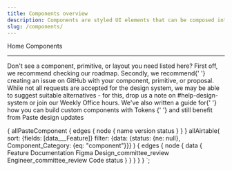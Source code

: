 ```yaml
---
title: Components overview
description: Components are styled UI elements that can be composed into any web-based user experience. They follow the WCAG 2.1 AA standard and the W3C ARIA authoring practices to ensure the best accessibility practices are baked into them.
slug: /components/
---
```



<content>

<Breadcrumb>
  <BreadcrumbItem to="/">Home</BreadcrumbItem>
</Breadcrumb>
<Heading as="h1" variant="heading10">
  Components
</Heading>

</content>

---

<contentwrapper>

<content>

<ComponentOverviewTable
  categoryRoute={SidebarCategoryRoutes.COMPONENTS}
  componentsList={props.data.allAirtable.edges}
/>

<Callout>
  <CalloutTitle as="h2">Don't see a component, primitive, or layout you need listed here?</CalloutTitle>
  <Box as="ul" margin="space0">
    <Text as="li" marginBottom="space40" color="currentColor">
      First off, we recommend <SiteLink to="/roadmap">checking our roadmap</SiteLink>.
    </Text>
    <Text as="li" marginBottom="space40" color="currentColor">
      Secondly, we recommend{' '}
      <Anchor href="https://github.com/twilio-labs/paste/issues">creating an issue on GitHub</Anchor> with your
      component, primitive, or proposal.
    </Text>
    <Text as="li" marginBottom="space40" color="currentColor">
      While not all requests are accepted for the design system, we may be able to suggest suitable alternatives - for
      this, drop us a note on #help-design-system or join our Weekly Office hours.
    </Text>
    <Text as="li" color="currentColor">
      We've also written a guide for{' '}
      <Anchor href="/customization/composing-custom-components-with-design-tokens">
        how you can build custom components with Tokens
      </Anchor>{' '}
      and still benefit from Paste design updates
    </Text>
  </Box>
</Callout>

</content>

</contentwrapper>

  {
    allPasteComponent {
      edges {
        node {
          name
          version
          status
        }
      }
    }
    allAirtable(
      sort: {fields: [data___Feature]}
      filter: {data: {status: {ne: null}, Component_Category: {eq: "component"}}}
    ) {
      edges {
        node {
          data {
            Feature
            Documentation
            Figma
            Design_committee_review
            Engineer_committee_review
            Code
            status
          }
        }
      }
    }
  }
`;
